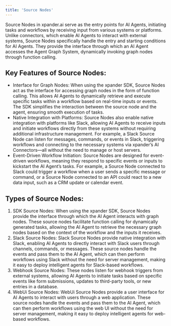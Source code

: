 ```yaml
---
title: 'Source Nodes'
---
```


Source Nodes in xpander.ai serve as the entry points for AI Agents, initiating tasks and workflows by receiving input from various systems or platforms. Unlike connectors, which enable AI Agents to interact with external systems, Source Nodes specifically handle the entry and starting conditions for AI Agents. They provide the interface through which an AI Agent accesses the Agent Graph System, dynamically invoking graph nodes through function calling.

## Key Features of Source Nodes:

- Interface for Graph Nodes: When using the xpander SDK, Source Nodes act as the interface for accessing graph nodes in the form of function calling. This allows AI Agents to dynamically retrieve and execute specific tasks within a workflow based on real-time inputs or events. The SDK simplifies the interaction between the source node and the agent, ensuring smooth execution of tasks.
- Native Integration with Platforms: Source Nodes also enable native integration with platforms like Slack, allowing AI Agents to receive inputs and initiate workflows directly from these systems without requiring additional infrastructure management. For example, a Slack Source Node can listen for messages, commands, or events in Slack, triggering workflows and connecting to the necessary systems via xpander’s AI Connectors—all without the need to manage or host servers.
- Event-Driven Workflow Initiation: Source Nodes are designed for event-driven workflows, meaning they respond to specific events or inputs to kickstart the AI Agent’s tasks. For example, a Source Node connected to Slack could trigger a workflow when a user sends a specific message or command, or a Source Node connected to an API could react to a new data input, such as a CRM update or calendar event.

## Types of Source Nodes:

1. SDK Source Nodes: When using the xpander SDK, Source Nodes provide the interface through which the AI Agent interacts with graph nodes. These source nodes facilitate function calling for dynamically generated tasks, allowing the AI Agent to retrieve the necessary graph nodes based on the context of the workflow and the inputs it receives.
2. Slack Source Nodes: Slack Source Nodes provide native integration with Slack, enabling AI Agents to directly interact with Slack users through channels, commands, or messages. These source nodes handle the events and pass them to the AI Agent, which can then perform workflows using Slack without the need for server management, making it easy to deploy intelligent agents for Slack-based workflows.
3. Webhook Source Nodes: These nodes listen for webhook triggers from external systems, allowing AI Agents to initiate tasks based on specific events like form submissions, updates to third-party tools, or new entries in a database.
4. WebUi Source Nodes: WebUi Source Nodes provide a user interface for AI Agents to interact with users through a web application. These source nodes handle the events and pass them to the AI Agent, which can then perform workflows using the web UI without the need for server management, making it easy to deploy intelligent agents for web-based workflows.
